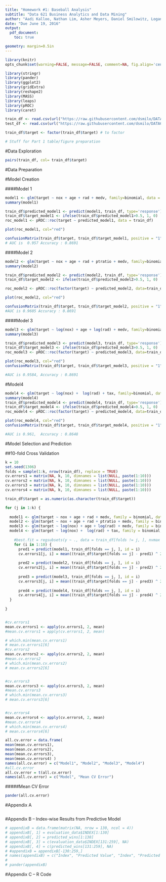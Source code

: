 ```yaml
---
title: "Homework #1: Baseball Analysis"
subtitle: "Data 621 Business Analytics and Data Mining"
author: "Aadi Kalloo, Nathan Lim, Asher Meyers, Daniel Smilowitz, Logan Thomson"
date: "Due June 19, 2016"
output: 
  pdf_document: 
    toc: true

geometry: margin=0.5in
---
```


```r
library(knitr)
opts_chunk$set(warning=FALSE, message=FALSE, comment=NA, fig.align='center')

library(stringr)
library(pander)
library(ggplot2)
library(gridExtra)
library(reshape2)
library(MASS)
library(leaps)
library(pROC)
library(caret)

train_df <- read.csv(url("https://raw.githubusercontent.com/dsmilo/DATA621/master/HW3/Data/crime-training-data.csv"))
test_df <- read.csv(url("https://raw.githubusercontent.com/dsmilo/DATA621/master/HW3/Data/crime-evaluation-data.csv"))

train_df$target <- factor(train_df$target) # to factor

# Stuff for Part 1 table/figure preparation

```



#Data Exploration

```r
pairs(train_df, col= train_df$target)
```


#Data Preparation


#Model Creation

####Model 1
```r
model1 <- glm(target ~ nox + age + rad + medv, family=binomial, data = train_df)
summary(model1)

train_df$predicted_model1 <- predict(model1, train_df, type='response')
train_df$target_model1 <- ifelse(train_df$predicted_model1>0.5, 1, 0)
roc_model1 <- pROC::roc(target ~ predicted_model1, data = train_df)

plot(roc_model1, col="red")

confusionMatrix(train_df$target, train_df$target_model1, positive = "1")
# AUC is  0.957 Accuracy : 0.8691 

```


####Model 2
```r
model2 <- glm(target ~ nox + age + rad + ptratio + medv, family=binomial, data = train_df)
summary(model2)

train_df$predicted_model2 <- predict(model2, train_df, type='response')
train_df$target_model2 <- ifelse(train_df$predicted_model2>0.5, 1, 0)

roc_model2 <- pROC::roc(factor(target) ~ predicted_model2, data=train_df)

plot(roc_model2, col="red")

confusionMatrix(train_df$target, train_df$target_model2, positive = "1")
#AUC is 0.9605 Accuracy : 0.8691
```

####Model 3
```r
model3 <- glm(target ~ log(nox) + age + log(rad) + medv, family=binomial, data = train_df)
summary(model3)

train_df$predicted_model3 <- predict(model3, train_df, type='response')
train_df$target_model3 <- ifelse(train_df$predicted_model3>0.5, 1, 0)
roc_model3 <- pROC::roc(factor(target) ~ predicted_model3, data=train_df)

plot(roc_model3, col="red")
confusionMatrix(train_df$target, train_df$target_model3, positive = "1")

#AUC is 0.9584, Accuracy : 0.8691 
```

#Model4
```r
model4 <- glm(target ~ log(nox) +  log(rad) + tax, family=binomial, data = train_df)
summary(model4)
train_df$predicted_model4 <- predict(model4, train_df, type='response')
train_df$target_model4 <- ifelse(train_df$predicted_model4>0.5, 1, 0)
roc_model4 <- pROC::roc(factor(target) ~ predicted_model4, data=train_df)

plot(roc_model4, col="red")
confusionMatrix(train_df$target, train_df$target_model4, positive = "1")

#AUC is 0.961,  Accuracy : 0.8648
```


#Model Selection and Prediction

##10-fold Cross Validation
```r
k = 10
set.seed(1306)
folds = sample(1:k, nrow(train_df), replace = TRUE)
cv.errors1 = matrix(NA, k, 10, dimnames = list(NULL, paste(1:10)))
cv.errors2 = matrix(NA, k, 10, dimnames = list(NULL, paste(1:10)))
cv.errors3 = matrix(NA, k, 10, dimnames = list(NULL, paste(1:10)))
cv.errors4 = matrix(NA, k, 10, dimnames = list(NULL, paste(1:10)))

train_df$target = as.numeric(as.character(train_df$target))

for (j in 1:k) {
  
  model1 <- glm(target ~ nox + age + rad + medv, family = binomial, data = train_df[folds != j, ])
  model2 <- glm(target ~ nox + age + rad + ptratio + medv, family = binomial, data = train_df[folds != j, ])
  model3 <- glm(target ~ log(nox) + age + log(rad) + medv, family = binomial, data = train_df[folds != j, ])
  model4 <- glm(target ~ log(nox) +  log(rad) + tax, family = binomial, data = train_df[folds != j, ])
  
    #best.fit = regsubsets(y ~ ., data = train_df[folds != j, ], nvmax = 10)
    for (i in 1:10) {
      pred1 = predict(model1, train_df[folds == j, ], id = i)
      cv.errors1[j, i] = mean((train_df$target[folds == j] - pred1) ^ 2)
    
      pred2 = predict(model2, train_df[folds == j, ], id = i)
      cv.errors2[j, i] = mean((train_df$target[folds == j] - pred2) ^ 2)
  
      pred3 = predict(model3, train_df[folds == j, ], id = i)
      cv.errors3[j, i] = mean((train_df$target[folds == j] - pred3) ^ 2)
      
      pred4 = predict(model4, train_df[folds == j, ], id = i)
      cv.errors4[j, i] = mean((train_df$target[folds == j] - pred4) ^ 2)
  }
  
}


#cv.errors1
mean.cv.errors1 <- apply(cv.errors1, 2, mean)
#mean.cv.errors1 = apply(cv.errors1, 2, mean)

# which.min(mean.cv.errors1)
# mean.cv.errors1[6]
#cv.errors2
mean.cv.errors2 <- apply(cv.errors2, 2, mean)
#mean.cv.errors2
# which.min(mean.cv.errors2)
# mean.cv.errors2[6]


#cv.errors3
mean.cv.errors3 <- apply(cv.errors3, 2, mean)
#mean.cv.errors3
# which.min(mean.cv.errors3)
# mean.cv.errors3[6]


#cv.errors4
mean.cv.errors4 <- apply(cv.errors4, 2, mean)
#mean.cv.errors4
# which.min(mean.cv.errors4)
# mean.cv.errors4[6]

all.cv.error = data.frame(
mean(mean.cv.errors1),
mean(mean.cv.errors2),
mean(mean.cv.errors3),
mean(mean.cv.errors4) )
names(all.cv.error) = c("Model1", "Model2", "Model3", "Model4")
#all.cv.error
all.cv.error = t(all.cv.error)
names(all.cv.error) = c("Model", "Mean CV Error")


```

#####Mean CV Error
```r
pander(all.cv.error)
```


\newpage 

#Appendix A 
```r

```

\newpage

#Appendix B -- Index-wise Results from Predictive Model
```r
# appendixB = data.frame(matrix(NA, nrow = 130, ncol = 4))
# appendixB[, 1] = evaluation_data$INDEX[1:130]
# appendixB[, 2] = predicted_wins[1:130] 
# appendixB[, 3] = c(evaluation_data$INDEX[131:259], NA)
# appendixB[, 4] = c(predicted_wins[131:259], NA)
# #appendixB = appendixB[-130:259,]
# names(appendixB) = c("Index", "Predicted Value", "Index", "Predicted Value")
# 
# pander(appendixB)
```

\newpage

#Appendix C -- R Code

```r

```
